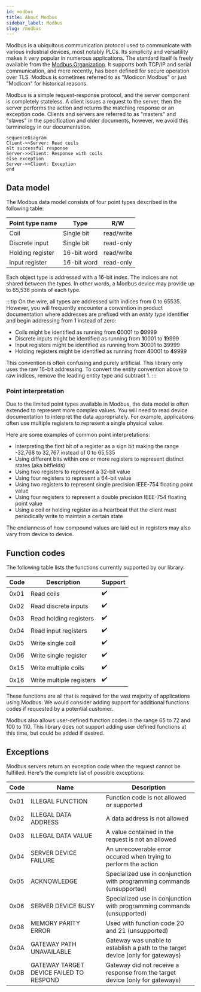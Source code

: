 ```yaml
---
id: modbus
title: About Modbus
sidebar_label: Modbus
slug: /modbus
---
```



Modbus is a ubiquitous communication protocol used to communicate with various industrial devices, most notably PLCs. Its simplicity and versatility makes
it very popular in numerous applications. The standard itself is freely available from the [Modbus Organization](https://modbus.org/). It supports both TCP/IP
and serial communication, and more recently, has been defined for secure operation over TLS. Modbus is sometimes referred to as "Modicon Modbus" or just
"Modicon" for historical reasons.

Modbus is a simple request-response protocol, and the server component is completely stateless. A client issues a request to the server, then the server
performs the action and returns the matching response or an exception code. Clients and servers are referred to as "masters" and "slaves" in the specification
and older documents, however, we avoid this terminology in our documentation.

```mermaid
sequenceDiagram
Client->>Server: Read coils
alt successful response
Server->>Client: Response with coils
else exception
Server->>Client: Exception
end
```

## Data model

The Modbus data model consists of four point types described in the following table:

| Point type name  | Type        | R/W        |
| ---------------- | ----------- | ---------- |
| Coil             | Single bit  | read/write |
| Discrete input   | Single bit  | read-only  |
| Holding register | 16-bit word | read/write |
| Input register   | 16-bit word | read-only  |

Each object type is addressed with a 16-bit index. The indices are not shared between the types.
In other words, a Modbus device may provide up to 65,536 points of each type.

:::tip
On the wire, all types are addressed with indices from 0 to 65535. However, you will frequently encounter a convention in product documentation where addresses
are prefixed with an *entity type* identifier and begin addressing from 1 instead of zero:

* Coils might be identified as running from **0**0001 to **0**9999
* Discrete inputs might be identified as running from **1**0001 to **1**9999
* Input registers might be identified as running from **3**0001 to **3**9999
* Holding registers might be identified as running from **4**0001 to **4**9999

This convention is often confusing and purely artificial. This library only uses the raw 16-bit addressing. To convert the entity convention above to raw indices,
remove the leading entity type and subtract 1.
:::

### Point interpretation

Due to the limited point types available in Modbus, the data model is often extended to represent more complex values. You will need to read device
documentation to interpret the data appropriately. For example, applications often use multiple registers to represent a single physical value.

Here are some examples of common point interpretations:

- Interpreting the first bit of a register as a sign bit making the range -32,768 to 32,767 instead of 0 to 65,535
- Using different bits within one or more registers to represent distinct states (aka bitfields)
- Using two registers to represent a 32-bit value
- Using four registers to represent a 64-bit value
- Using two registers to represent single precision IEEE-754 floating point value
- Using four registers to represent a double precision IEEE-754 floating point value
- Using a coil or holding register as a heartbeat that the client must periodically write to maintain a certain state

The endianness of how compound values are laid out in registers may also vary from device to device.

## Function codes

The following table lists the functions currently supported by our library:

| Code | Description                   | Support |
| ---- | ----------------------------- | ------- |
| 0x01 | Read coils                    | ✔️    |
| 0x02 | Read discrete inputs          | ✔️    |
| 0x03 | Read holding registers        | ✔️    |
| 0x04 | Read input registers          | ✔️    |
| 0x05 | Write single coil             | ✔️    |
| 0x06 | Write single register         | ✔️    |
| 0x15 | Write multiple coils          | ✔️    |
| 0x16 | Write multiple registers      | ✔️    |

These functions are all that is required for the vast majority of applications using Modbus. We would consider adding support for additional
functions codes if requested by a potential customer.

Modbus also allows user-defined function codes in the range 65 to 72 and 100 to 110. This library does not support adding user defined functions at this time,
but could be added if desired.

## Exceptions

Modbus servers return an exception code when the request cannot be fulfilled. Here's the complete list of possible exceptions:

| Code | Name                                    | Description                                                                     |
| ---- | --------------------------------------- | ------------------------------------------------------------------------------- |
| 0x01 | ILLEGAL FUNCTION                        | Function code is not allowed or supported                                       |
| 0x02 | ILLEGAL DATA ADDRESS                    | A data address is not allowed                                                   |
| 0x03 | ILLEGAL DATA VALUE                      | A value contained in the request is not an allowed                              |
| 0x04 | SERVER DEVICE FAILURE                   | An unrecoverable error occured when trying to perform the action                |
| 0x05 | ACKNOWLEDGE                             | Specialized use in conjunction with programming commands (unsupported)          |
| 0x06 | SERVER DEVICE BUSY                      | Specialized use in conjunction with programming commands (unsupported)          |
| 0x08 | MEMORY PARITY ERROR                     | Used with function code 20 and 21 (unsupported)                                 |
| 0x0A | GATEWAY PATH UNAVAILABLE                | Gateway was unable to establish a path to the target device (only for gateways) |
| 0x0B | GATEWAY TARGET DEVICE FAILED TO RESPOND | Gateway did not receive a response from the target device (only for gateways)   |
